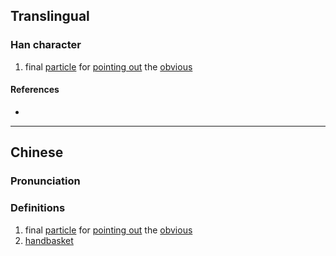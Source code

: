 {{character info/new}}
==Translingual==

===Han character===
{{Han char|rn=30|rad=口|as=25|sn=28|four=|canj=RHWG|ids=⿰口籮}}

# {{lb|mul|Cantonese}} final [[particle]] for [[pointing out]] the [[obvious]]

====References====
* {{Han ref|kx=0216.131|hdz=10710.061|uh=56D6|ud=22230}}

----

==Chinese==
{{zh-forms}}

===Pronunciation===
{{zh-pron
|m=囖
|m-s=
|dg=
|c=lo1
|c-t=
|g=
|h=pfs=
|j=
|mb=
|md=
|mn=
|mn-t=
|w=
|x=
|mc=y
|oc=y
|cat=n
}}

{{attention|yue|Cantonese pronunciation 'lo1' not found in the entry 囖.}}
===Definitions===
{{zh-hanzi}}

# final [[particle]] for [[pointing out]] the [[obvious]]
# [[handbasket]]